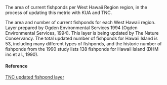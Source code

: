 The area of current fishponds per West Hawaii Region region, in the process of updating this metric with KUA and TNC.

The area and number of current fishponds for each West Hawaii region. Layer prepared by Ogden Environmental Services 1994 (Ogden Environmental Services, 1994). This layer is being updated by The Nature Conservancy. The total updated number of fishponds for Hawaii Island is 53, including many different types of fishponds, and the historic number of fishponds from the 1990 study lists 138 fishponds for Hawaii Island (DHM inc et al., 1990).

#### Reference

[TNC updated fishpond layer](NA)
